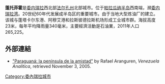 {{Infobox settlement
| name                    = Punto Fijo
| official_name           = 
| settlement_type         = Municipality
| image_skyline           = Iglesia de Punto Fijo Vista desde Arriba.jpg
| image_flag              = Bandera del municipio Carirubana-Falcon.svg
| image_seal              = Escudo del municipio Carirubana-Falcon.svg
| nickname                = "La Ciudad del Viento"   
| pushpin_map             = Venezuela
| coordinates             = {{coord|11|43|N|70|11|W|region:VE-I|display=inline,title}}
| subdivision_type        = 国家
| subdivision_name        = {{flagicon|VEN}} [[委內瑞拉|委內瑞拉]]
| subdivision_type1       = [[委内瑞拉行政区划|州]]
| subdivision_name1       = [[法尔孔州|法尔孔州]]
| government_type         = [[市长-议会制政府|市长-议会制政府]]
| governing_body          = Alcaldía de Carirubana
| blank_name              = [[柯本气候分类法|气候]]
| blank_info              = [[沙漠气候|沙漠气候]]
| population_footnotes    =
| population_as_of        = 2011
| population_rank         = 15
| pop_est_as_of           = 2011
| population_urban        = 277,017
| timezone1               = {{tsl|en|Venezuelan Standard Time Zone||VST}}
| utc_offset1             = -04:00
| postal_code_type        = 
| postal_code             = 4102
| area_code_type          = [[委內瑞拉電話區碼|電話區碼]]
| area_code               = 269
| iso_code                = VE-A
| website                 = 
| footnotes               = The area and population figures are for the municipality.
}}
'''蓬托菲霍'''是[[委内瑞拉|委内瑞拉]]西北部[[法尔孔州|法尔孔州]]北部城市。位于[[帕拉瓜纳半岛|帕拉瓜纳半岛]]西南端，濒[[委内瑞拉湾|委内瑞拉湾]]。20世纪60年代发展成半岛区的重要城市。由于当地大型炼油厂的建立。该城与蓬塔卡尔东港、阿穆艾港和拉斯彼德拉斯机场形成工业城市群。海拔高度23米，每年平均降雨量340毫米，主要經濟活動是石油業，2011年人口265,225。
==外部連結==
* {{es icon}}[https://web.archive.org/web/20051031133718/http://www.analitica.com/va/ambiente/turisteando/9977857.asp "Paraguaná: la península de la amistad"] by Rafael Aranguren, ''Venezuela Analítica'', retrieved November 3, 2005.

{{Venezuela-geo-stub}}
{{normdaten}}
[[Category:委內瑞拉城市|Category:委內瑞拉城市]]